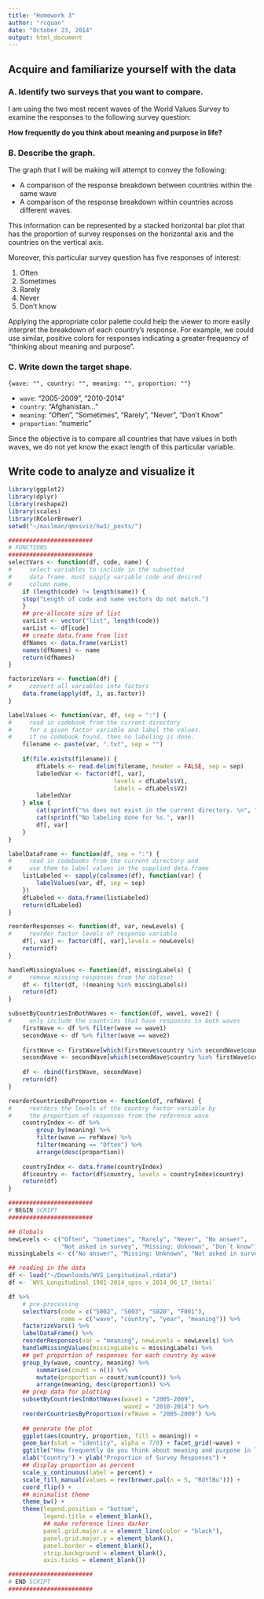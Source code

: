 ```yaml
---
title: "Homework 3"
author: "rcquan"
date: "October 23, 2014"
output: html_document
---
```


## Acquire and familiarize yourself with the data

### A. Identify two surveys that you want to compare.

I am using the two most recent waves of the World Values Survey to examine the responses to the following survey question:

**How frequently do you think about meaning and purpose in life?**

### B. Describe the graph.

The graph that I will be making will attempt to convey the following:

* A comparison of the response breakdown between countries within the same wave
* A comparison of the response breakdown within countries across different waves.

This information can be represented by a stacked horizontal bar plot that has the proportion of survey responses on the horizontal axis and the countries on the vertical axis.

Moreover, this particular survey question has five responses of interest:

1. Often
2. Sometimes
3. Rarely
4. Never
5. Don't know

Applying the appropriate color palette could help the viewer to more easily interpret the breakdown of each country's response. For example, we could use similar, positive colors for responses indicating a greater frequency of "thinking about meaning and purpose".

### C. Write down the target shape.

`{wave: "", country: "", meaning: "", proportion: ""}`

* `wave`: "2005-2009", "2010-2014"
* `country`: "Afghanistan..."
* `meaning`: "Often", "Sometimes", "Rarely", "Never", "Don't Know"
* `proportion`: "numeric"

Since the objective is to compare all countries that have values in both waves, we do not yet know the exact length of this particular variable.

## Write code to analyze and visualize it

```r
library(ggplot2)
library(dplyr)
library(reshape2)
library(scales)
library(RColorBrewer)
setwd("~/mailman/qmssviz/hw3/_posts/")

########################
# FUNCTIONS
########################
selectVars <- function(df, code, name) {
#     select variables to include in the subsetted
#     data frame. must supply variable code and desired
#     column name.
    if (length(code) != length(name)) {
    stop("Length of code and name vectors do not match.")
    }
    ## pre-allocate size of list
    varList <- vector("list", length(code))
    varList <- df[code]
    ## create data.frame from list
    dfNames <- data.frame(varList)
    names(dfNames) <- name
    return(dfNames)
}

factorizeVars <- function(df) {
#     convert all variables into factors
    data.frame(apply(df, 2, as.factor))
}

labelValues <- function(var, df, sep = ":") {
#     read in codebook from the current directory
#     for a given factor variable and label the values.
#     if no codebook found, then no labeling is done.
    filename <- paste(var, ".txt", sep = "")
    
    if(file.exists(filename)) {
        dfLabels <- read.delim(filename, header = FALSE, sep = sep)
        labeledVar <- factor(df[, var],
                              levels = dfLabels$V1,
                              labels = dfLabels$V2)
        labeledVar
    } else {
        cat(sprintf("%s does not exist in the current directory. \n", filename))
        cat(sprintf("No labeling done for %s.", var))
        df[, var]
    }
}

labelDataFrame <- function(df, sep = ":") {
#     read in codebooks from the current directory and
#     use them to label values in the supplied data.frame
    listLabeled <- sapply(colnames(df), function(var) {
        labelValues(var, df, sep = sep)
    })
    dfLabeled <- data.frame(listLabeled)
    return(dfLabeled)
}

reorderResponses <- function(df, var, newLevels) {
#     reorder factor levels of response variable
    df[, var] <- factor(df[, var],levels = newLevels)
    return(df)
}

handleMissingValues <- function(df, missingLabels) {
#     remove missing responses from the dataset
    df <- filter(df, !(meaning %in% missingLabels))
    return(df)
}

subsetByCountriesInBothWaves <- function(df, wave1, wave2) {
#     only include the countries that have responses in both waves
    firstWave <- df %>% filter(wave == wave1)
    secondWave <- df %>% filter(wave == wave2)
    
    firstWave <- firstWave[which(firstWave$country %in% secondWave$country), ]
    secondWave <- secondWave[which(secondWave$country %in% firstWave$country), ]
    
    df <- rbind(firstWave, secondWave)
    return(df)
}

reorderCountriesByProportion <- function(df, refWave) {
#     reorders the levels of the country factor variable by
#     the proportion of responses from the reference wave
    countryIndex <- df %>%
        group_by(meaning) %>%
        filter(wave == refWave) %>%
        filter(meaning == "Often") %>%
        arrange(desc(proportion))
    
    countryIndex <- data.frame(countryIndex)
    df$country <- factor(df$country, levels = countryIndex$country)
    return(df)
}

########################
# BEGIN SCRIPT
########################

## Globals
newLevels <- c("Often", "Sometimes", "Rarely", "Never", "No answer",
               "Not asked in survey", "Missing: Unknown", "Don´t know")
missingLabels <- c("No answer", "Missing: Unknown", "Not asked in survey")

## reading in the data
df <- load("~/Downloads/WVS_Longitudinal.rdata")
df <- `WVS_Longitudinal_1981-2014_spss_v_2014_06_17_(beta)`

df %>%
    # pre-processing
    selectVars(code = c("S002", "S003", "S020", "F001"),
               name = c("wave", "country", "year", "meaning")) %>%
    factorizeVars() %>%
    labelDataFrame() %>%
    reorderResponses(var = "meaning", newLevels = newLevels) %>%
    handleMissingValues(missingLabels = missingLabels) %>%
    ## get proportion of responses for each country by wave
    group_by(wave, country, meaning) %>%
        summarise(count = n()) %>%
        mutate(proportion = count/sum(count)) %>%
        arrange(meaning, desc(proportion)) %>%
    ## prep data for plotting
    subsetByCountriesInBothWaves(wave1 = "2005-2009",
                                 wave2 = "2010-2014") %>%
    reorderCountriesByProportion(refWave = "2005-2009") %>%
    
    ## generate the plot
    ggplot(aes(country, proportion, fill = meaning)) +
    geom_bar(stat = "identity", alpha = 7/8) + facet_grid(~wave) +
    ggtitle("How frequently do you think about meaning and purpose in life?") +
    xlab("Country") + ylab("Proportion of Survey Responses") +
    ## display proportion as percent
    scale_y_continuous(label = percent) +
    scale_fill_manual(values = rev(brewer.pal(n = 5, "RdYlBu"))) +
    coord_flip() + 
    ## minimalist theme
    theme_bw() +
    theme(legend.position = "bottom",
          legend.title = element_blank(),
          ## make reference lines darker
          panel.grid.major.x = element_line(color = "black"),
          panel.grid.major.y = element_blank(),
          panel.border = element_blank(),
          strip.background = element_blank(),
          axis.ticks = element_blank())

########################
# END SCRIPT
########################
```